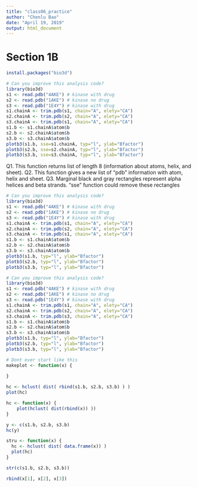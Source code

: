 ```yaml
---
title: "class06_practice"
author: "Chenlu Bao"
date: "April 19, 2019"
output: html_document
---
```


# Section 1B
```r
install.packages("bio3d")
```

```r
# Can you improve this analysis code?
library(bio3d)
s1 <- read.pdb("4AKE") # kinase with drug
s2 <- read.pdb("1AKE") # kinase no drug
s3 <- read.pdb("1E4Y") # kinase with drug
s1.chainA <- trim.pdb(s1, chain="A", elety="CA")
s2.chainA <- trim.pdb(s2, chain="A", elety="CA")
s3.chainA <- trim.pdb(s1, chain="A", elety="CA")
s1.b <- s1.chainA$atom$b
s2.b <- s2.chainA$atom$b
s3.b <- s3.chainA$atom$b
plotb3(s1.b, sse=s1.chainA, typ="l", ylab="Bfactor")
plotb3(s2.b, sse=s2.chainA, typ="l", ylab="Bfactor")
plotb3(s3.b, sse=s3.chainA, typ="l", ylab="Bfactor")
```

Q1. This function returns list of length 8 (information about atoms, helix, and sheet).
Q2. This function gives a new list of "pdb" information with atom, helix and sheet.
Q3. Marginal black and gray rectangles represent alpha helices and beta strands. "sse" function could remove these rectangles
```r
# Can you improve this analysis code?
library(bio3d)
s1 <- read.pdb("4AKE") # kinase with drug
s2 <- read.pdb("1AKE") # kinase no drug
s3 <- read.pdb("1E4Y") # kinase with drug
s1.chainA <- trim.pdb(s1, chain="A", elety="CA")
s2.chainA <- trim.pdb(s2, chain="A", elety="CA")
s3.chainA <- trim.pdb(s1, chain="A", elety="CA")
s1.b <- s1.chainA$atom$b
s2.b <- s2.chainA$atom$b
s3.b <- s3.chainA$atom$b
plotb3(s1.b, typ="l", ylab="Bfactor")
plotb3(s2.b, typ="l", ylab="Bfactor")
plotb3(s3.b, typ="l", ylab="Bfactor")
```

```r
# Can you improve this analysis code?
library(bio3d)
s1 <- read.pdb("4AKE") # kinase with drug
s2 <- read.pdb("1AKE") # kinase no drug
s3 <- read.pdb("1E4Y") # kinase with drug
s1.chainA <- trim.pdb(s1, chain="A", elety="CA")
s2.chainA <- trim.pdb(s2, chain="A", elety="CA")
s3.chainA <- trim.pdb(s3, chain="A", elety="CA")
s1.b <- s1.chainA$atom$b
s2.b <- s2.chainA$atom$b
s3.b <- s3.chainA$atom$b
plotb3(s1.b, typ="l", ylab="Bfactor")
plotb3(s2.b, typ="l", ylab="Bfactor")
plotb3(s3.b, typ="l", ylab="Bfactor")
```

```r
# Dont ever start like this
makeplot <- function(x) {
  
}
```

```r
hc <- hclust( dist( rbind(s1.b, s2.b, s3.b) ) )
plot(hc)
```


```r
hc <- function(x) {
    plot(hclust( dist(rbind(x)) ))
}

y <- c(s1.b, s2.b, s3.b)
hc(y)
```

```r
stru <- function(x) {
  hc <- hclust( dist( data.frame(x)) ) 
  plot(hc)
}

str(c(s1.b, s2.b, s3.b))
```

```r
rbind(x[1], x[2], x[3])
```

